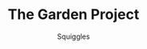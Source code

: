 ---
title: The Garden Project
pubDate: August 03, 2023
description: A simple but addictive idle-style garden game.
author: Squiggles
actions: {'Play': 'https://squiggles.dev/Garden-Project/'}
previewImage: /blog/spacevs/thumb.png
---